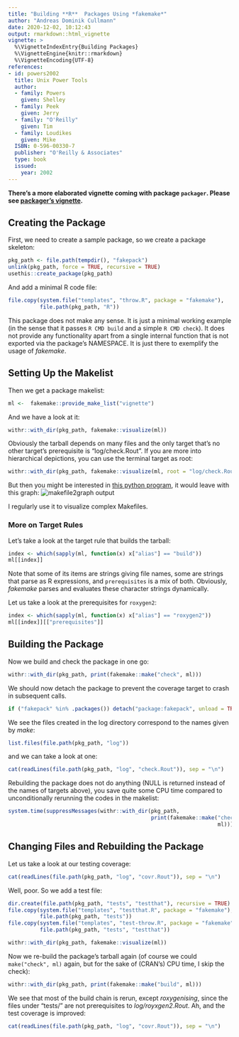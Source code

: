 ```yaml
---
title: "Building **R**  Packages Using *fakemake*"
author: "Andreas Dominik Cullmann"
date: 2020-12-02, 10:12:43
output: rmarkdown::html_vignette
vignette: >
  %\VignetteIndexEntry{Building Packages}
  %\VignetteEngine{knitr::rmarkdown}
  %\VignetteEncoding{UTF-8}
references:
- id: powers2002
  title: Unix Power Tools
  author:
  - family: Powers
    given: Shelley
  - family: Peek
    given: Jerry
  - family: "O'Reilly"
    given: Tim
  - family: Loudikes
    given: Mike
  ISBN: 0-596-00330-7
  publisher: "O'Reilly & Associates"
  type: book
  issued:
    year: 2002
---
```



__There's a more elaborated vignette coming with package `packager`. Please see 
[packager's vignette](https://cran.r-project.org/package=packager/vignettes/An_Introduction_to_packager.html).__


## Creating the Package
First, we need to create a sample package, so we create a package skeleton:
``` r
pkg_path <- file.path(tempdir(), "fakepack")
unlink(pkg_path, force = TRUE, recursive = TRUE)
usethis::create_package(pkg_path)
```

And add a minimal R code file:

``` r
file.copy(system.file("templates", "throw.R", package = "fakemake"),
          file.path(pkg_path, "R"))
```

This package does not make any sense. It is just a minimal working example 
(in the sense that it passes `R CMD build` and a simple `R CMD check`). 
It does not provide any functionality apart from a single internal function
that is not exported via the package's NAMESPACE. 
It is just there to exemplify the usage of *fakemake*.


## Setting Up the Makelist
Then we get a package makelist:

``` r
ml <-  fakemake::provide_make_list("vignette")
```

And we have a look at it:
``` r
withr::with_dir(pkg_path, fakemake::visualize(ml))
```

Obviously the tarball depends on many files and the only target that's no other
target's prerequisite is "log/check.Rout".
If you are more into hierarchical depictions, you can use the terminal target as
root:

``` r
withr::with_dir(pkg_path, fakemake::visualize(ml, root = "log/check.Rout"))
```

But then you might be interested in
[this python program](https://github.com/lindenb/makefile2graph),
it would leave with this graph:
![makefile2graph output](makefile2graph.png)

I regularly use it to visualize complex Makefiles.


### More on Target Rules
Let's take a look at the target rule that builds the tarball:
``` r
index <- which(sapply(ml, function(x) x["alias"] == "build"))
ml[[index]]
```
Note that some of its items are strings giving file names, some are 
strings that parse as R expressions, and `prerequisites` is a mix of both. 
Obviously, *fakemake* parses and evaluates these character strings dynamically. 

Let us take a look at the prerequisites for `roxygen2`:
``` r
index <- which(sapply(ml, function(x) x["alias"] == "roxygen2"))
ml[[index]][["prerequisites"]]
```

## Building the Package

Now we build and check the package in one go:
``` r
withr::with_dir(pkg_path, print(fakemake::make("check", ml)))

```

We should now detach the package to prevent the coverage target to crash in 
subsequent calls.
``` r
if ("fakepack" %in% .packages()) detach("package:fakepack", unload = TRUE)

```

We see the files created in the log directory correspond to the names given by 
*make*:

``` r
list.files(file.path(pkg_path, "log"))
```

and we can take a look at one:
``` r
cat(readLines(file.path(pkg_path, "log", "check.Rout")), sep = "\n")
```


Rebuilding the package does not do anything (NULL is returned instead of the
                                             names of targets above), you save
quite some CPU time compared to unconditionally rerunning the codes in the 
makelist:

``` r
system.time(suppressMessages(withr::with_dir(pkg_path,
                                             print(fakemake::make("check",
                                                                  ml)))))
```

## Changing Files and Rebuilding the Package
Let us take a look at our testing coverage:

``` r
cat(readLines(file.path(pkg_path, "log", "covr.Rout")), sep = "\n")
```

Well, poor. So we add a test file:

``` r
dir.create(file.path(pkg_path, "tests", "testthat"), recursive = TRUE)
file.copy(system.file("templates", "testthat.R", package = "fakemake"),
          file.path(pkg_path, "tests"))
file.copy(system.file("templates", "test-throw.R", package = "fakemake"),
          file.path(pkg_path, "tests", "testthat"))

```


``` r
withr::with_dir(pkg_path, fakemake::visualize(ml))
```


Now we re-build the package's tarball again (of course we could 
`make("check", ml)` again, but for the sake of (CRAN's) CPU time, 
                                                I skip the check):
``` r
withr::with_dir(pkg_path, print(fakemake::make("build", ml)))
```

We see that most of the build chain is rerun, except *roxygenising*, since the
files under "tests/" are not prerequisites to *log/royxgen2.Rout*.
Ah, and the test coverage is improved:
``` r
cat(readLines(file.path(pkg_path, "log", "covr.Rout")), sep = "\n")
```

